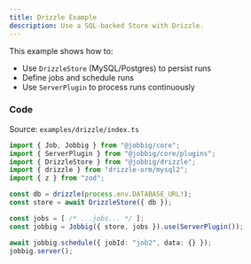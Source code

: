 ```yaml
---
title: Drizzle Example
description: Use a SQL-backed Store with Drizzle.
---
```


This example shows how to:

- Use `DrizzleStore` (MySQL/Postgres) to persist runs
- Define jobs and schedule runs
- Use `ServerPlugin` to process runs continuously

### Code

Source: `examples/drizzle/index.ts`

```ts
import { Job, Jobbig } from "@jobbig/core";
import { ServerPlugin } from "@jobbig/core/plugins";
import { DrizzleStore } from "@jobbig/drizzle";
import { drizzle } from "drizzle-orm/mysql2";
import { z } from "zod";

const db = drizzle(process.env.DATABASE_URL!);
const store = await DrizzleStore({ db });

const jobs = [ /* ...jobs... */ ];
const jobbig = Jobbig({ store, jobs }).use(ServerPlugin());

await jobbig.schedule({ jobId: "job2", data: {} });
jobbig.server();
```


